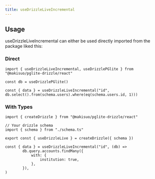 ```yaml
---
title: useDrizzleLiveIncremental
---
```


## Usage

useDrizzleLiveIncremental can either be used directly imported from the package liked this:

### Direct

```tsx
import { useDrizzleLiveIncremental, useDrizzlePGlite } from "@makisuo/pglite-drizzle/react"

const db = useDrizzlePGlite()

const { data } = useDrizzleLiveIncremental("id", db.select().from(schema.users).where(eq(schema.users.id, 1)))
```

### With Types

```tsx
import { createDrizzle } from "@makisuo/pglite-drizzle/react"

// Your drizzle schema
import { schema } from "./schema.ts"

export const { useDrizzleLive } = createDrizzle({ schema })

const { data } = useDrizzleLiveIncremental("id", (db) =>
        db.query.accounts.findMany({
            with: {
                institution: true,
            },
        }),
)
```




